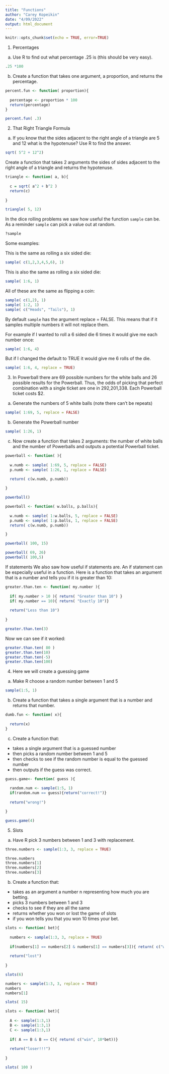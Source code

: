 ```yaml
---
title: "Functions"
author: "Carey Kopeikin"
date: "4/09/2022"
output: html_document
---
```


```r
knitr::opts_chunk$set(echo = TRUE, error=TRUE)
```


1. Percentages 

a) Use R to find out what percentage .25 is (this should be very easy).

```r
.25 *100
```


b) Create a function that takes one argument, a proportion, and returns the percentage.
```r
percent.fun <- function( proportion){
  
  percentage <- proportion * 100
  return(percentage)
}

```

```r
percent.fun( .3)
```




2. That Right Triangle Formula

a) If you know that the sides adjacent to the right angle of a triangle are 5 and 12 what is the hypotenuse? Use R to find the answer.

```r
sqrt( 5^2 + 12^2)
```



Create a function that takes 2 arguments the sides of sides adjacent to the right angle of a triangle and returns the hypotenuse.

```r
triangle <- function( a, b){
  
  c = sqrt( a^2 + b^2 ) 
  return(c)
  
}
```

```r
triangle( 5, 12)
```




In the dice rolling problems we saw how useful the function ```sample``` can be. As a reminder ```sample``` can pick a value out at random. 

```r
?sample
```


Some examples:

This is the same as rolling a six sided die:
```r
sample( c(1,2,3,4,5,6), 1)
```

This is also the same as rolling a six sided die:
```r
sample( 1:6, 1)
```

All of these are the same as flipping a coin:
```r
sample( c(1,2), 1)
sample( 1:2, 1)
sample( c("Heads", "Tails"), 1)
```

By default ```sample``` has the argument replace = FALSE. This means that if it samples multiple numbers it will not replace them. 

For example if I wanted to roll a 6 sided die 6 times it would give me each number once:
```r
sample( 1:6, 4)
```
 
 But if I changed the default to TRUE it would give me 6 rolls of the die. 
```r
sample( 1:6, 4, replace = TRUE)
```

 


3. In Powerball there are 69 possible numbers for the white balls and 26 possible results for the Powerball. Thus, the odds of picking that perfect combination with a single ticket are one in 292,201,338. Each Powerball ticket costs $2.

a. Generate the numbers of 5 white balls (note there can't be repeats)
```r
sample( 1:69, 5, replace = FALSE)
```

b. Generate the Powerball number
```r
sample( 1:26, 1)
```

c. Now create a function that takes 2 arguments: the number of white balls and the number of Powerballs and outputs a potential Powerball ticket.

```r
powerball <- function( ){
  
  w.numb <- sample( 1:69, 5, replace = FALSE)
  p.numb <- sample( 1:26, 1, replace = FALSE)
  
  return( c(w.numb, p.numb))

}
```

```r
powerball()
```





```r
powerball <- function( w.balls, p.balls){
  
  w.numb <- sample( 1:w.balls, 5, replace = FALSE)
  p.numb <- sample( 1:p.balls, 1, replace = FALSE)
  return( c(w.numb, p.numb))

}
```

```r
powerball( 100, 15)
```





```r
powerball( 69, 26)
powerball( 100,5)
```



If statements 
We also saw how useful if statements are. An if statement can be especially useful in a function. Here is a function that takes an argument that is a number and tells you if it is greater than 10:

```r
greater.than.ten <- function( my.number ){
  
  if( my.number > 10 ){ return( "Greater than 10") }
  if( my.number == 10){ return( "Exactly 10")}
  
  return("Less than 10")
  
}
```

```r
greater.than.ten(3)
```




Now we can see if it worked:
```r
greater.than.ten( 80 )
greater.than.ten(10)
greater.than.ten(-5)
greater.than.ten(100)
```

4. Here we will create a guessing game

a. Make R choose a random number between 1 and 5
```r
sample(1:5, 1)

```

b. Create a function that takes a single argument that is a number and returns that number.
```r
dumb.fun <- function( x){
  
  return(x)
}
```

c. Create a function that:
-   takes a single argument that is a guessed number
-   then picks a random number between 1 and 5
-   then checks to see if the random number is equal to the guessed number
-   then outputs if the guess was correct.
```r

guess.game<- function( guess ){
  
  random.num <- sample(1:5, 1)
  if(random.num == guess){return("correct!")}
  
  return("wrong!")

}

```

```r
guess.game(4)
```



5. Slots

a. Have R pick 3 numbers between 1 and 3 with replacement.
```r
three.numbers <- sample(1:3, 3, replace = TRUE)
```

```r
three.numbers
three.numbers[1]
three.numbers[2]
three.numbers[3]
```



b. Create a function that:
-   takes as an argument a number n representing how much you are betting. 
-   picks 3 numbers between 1 and 3
-   checks to see if they are all the same
-   returns whether you won or lost the game of slots
-   if you won tells you that you won 10 times your bet.



```r
slots <- function( bet){
  
  numbers <- sample(1:3, 3, replace = TRUE)
  
  if(numbers[1] == numbers[2] & numbers[1] == numbers[3]){ return( c("won", 10*bet) ) }
  
  return("lost")
  
}
```

```r
slots(6)
```


```r
numbers <- sample(1:3, 3, replace = TRUE)
numbers
numbers[1]
```


```r
slots( 15)
```

```r
slots <- function( bet){
  
  A <- sample(1:3,1)
  B <- sample(1:3,1)
  C <- sample(1:3,1)
  
  if( A == B & B == C){ return( c("win", 10*bet))}
  
  return("loser!!!")
  
}
```

```r
slots( 100 )
```

